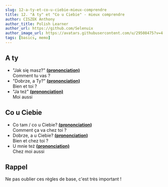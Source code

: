 ```yaml
---
slug: 12-a-ty-et-co-u-ciebie-mieux-comprendre
title: 12. "A ty" et "Co u Ciebie" - mieux comprendre
author: CISZEK Anthony
author_title: Polish Learner
author_url: https://github.com/Selenuix
author_image_url: https://avatars.githubusercontent.com/u/29508475?v=4
tags: [basics, memo]
---
```



<TOCInline toc={toc} />

## A ty

- "Jak się masz?" **[(prononciation)](https://cdn.selenuix.tools/polonais/public/audio/12-1.mp3)** <br />
Comment tu vas ?
- "Dobrze, a Ty?" **[(prononciation)](https://cdn.selenuix.tools/polonais/public/audio/12-2.mp3)** <br />
Bien et toi ?
- "Ja też" **[(prononciation)](https://cdn.selenuix.tools/polonais/public/audio/12-3.mp3)** <br />
Moi aussi

## Co u Ciebie

- Co tam / co u Ciebie? **[(prononciation)](https://cdn.selenuix.tools/polonais/public/audio/12-4.mp3)** <br />
Comment ça va chez toi ?
- Dobrze, a u Ciebie? **[(prononciation)](https://cdn.selenuix.tools/polonais/public/audio/12-5.mp3)** <br />
Bien et chez toi ?
- U mnie też **[(prononciation)](https://cdn.selenuix.tools/polonais/public/audio/12-6.mp3)** <br />
Chez moi aussi

## Rappel
Ne pas oublier ces règles de base, c'est très important !